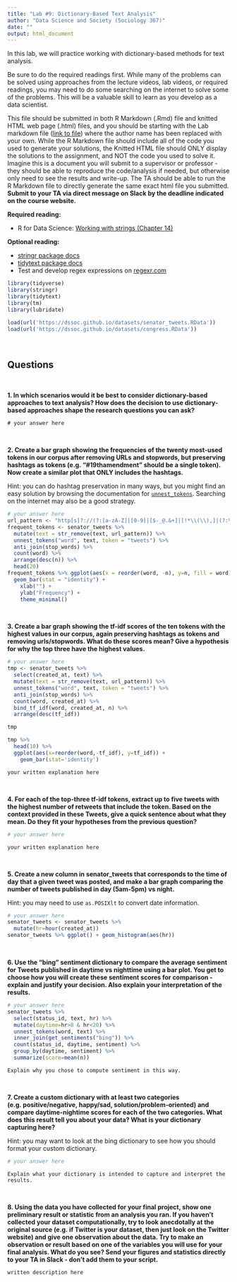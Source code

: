 ```yaml
---
title: "Lab #9: Dictionary-Based Text Analysis"
author: "Data Science and Society (Sociology 367)"
date: ""
output: html_document
---
```


In this lab, we will practice working with dictionary-based methods for text analysis.

Be sure to do the required readings first. While many of the problems can be solved using approaches from the lecture videos, lab videos, or required readings, you may need to do some searching on the internet to solve some of the problems. This will be a valuable skill to learn as you develop as a data scientist.

This file should be submitted in both R Markdown (.Rmd) file and knitted HTML web page (.html) files, and you should be starting with the Lab markdown file ([link to file](/assignments/Lab_9.Rmd)) where the author name has been replaced with your own. While the R Markdown file should include all of the code you used to generate your solutions, the Knitted HTML file should ONLY display the solutions to the assignment, and NOT the code you used to solve it. Imagine this is a document you will submit to a supervisor or professor - they should be able to reproduce the code/analysis if needed, but otherwise only need to see the results and write-up. The TA should be able to run the R Markdown file to directly generate the same exact html file you submitted. **Submit to your TA via direct message on Slack by the deadline indicated on the course website.**

**Required reading:** 

* R for Data Science: [Working with strings (Chapter 14)](https://r4ds.had.co.nz/strings.html)


**Optional reading:** 

* [stringr package docs](https://www.rdocumentation.org/packages/stringr/versions/1.4.0)
* [tidytext package docs](https://www.rdocumentation.org/packages/tidytext/versions/0.2.6)
* Test and develop regex expressions on [regexr.com](https://regexr.com/)



```r
library(tidyverse)
library(stringr)
library(tidytext)
library(tm)
library(lubridate)

load(url('https://dssoc.github.io/datasets/senator_tweets.RData'))
load(url('https://dssoc.github.io/datasets/congress.RData'))

```
<br/>



## Questions
<br>


**1. In which scenarios would it be best to consider dictionary-based approaches to text analysis? How does the decision to use dictionary-based approaches shape the research questions you can ask?**
```
# your answer here
```
<br/>

**2. Create a bar graph showing the frequencies of the twenty most-used tokens in our corpus after removing URLs and stopwords, but preserving hashtags as tokens (e.g. "#19thamendment" should be a single token). Now create a similar plot that ONLY includes the hashtags.**

Hint: you can do hashtag preservation in many ways, but you might find an easy solution by browsing the documentation for [`unnest_tokens`](https://www.rdocumentation.org/packages/tidytext/versions/0.2.6/topics/unnest_tokens
). Searching on the internet may also be a good strategy.
```r
# your answer here
url_pattern <- "http[s]?://(?:[a-zA-Z]|[0-9]|[$-_@.&+]|[!*\\(\\),]|(?:%[0-9a-fA-F][0-9a-fA-F]))+"
frequent_tokens <- senator_tweets %>%
  mutate(text = str_remove(text, url_pattern)) %>%
  unnest_tokens("word", text, token = "tweets") %>% 
  anti_join(stop_words) %>%
  count(word) %>%
  arrange(desc(n)) %>% 
  head(20)
frequent_tokens %>% ggplot(aes(x = reorder(word, -n), y=n, fill = word)) +
  geom_bar(stat = "identity") +
    xlab("") +
    ylab("Frequency") +
    theme_minimal()
```
<br/>

**3. Create a bar graph showing the tf-idf scores of the ten tokens with the highest values in our corpus, again preserving hashtags as tokens and removing urls/stopwords. What do these scores mean? Give a hypothesis for why the top three have the highest values.**
```r
# your answer here
tmp <- senator_tweets %>%
  select(created_at, text) %>%
  mutate(text = str_remove(text, url_pattern)) %>%
  unnest_tokens("word", text, token = "tweets") %>% 
  anti_join(stop_words) %>%
  count(word, created_at) %>%
  bind_tf_idf(word, created_at, n) %>% 
  arrange(desc(tf_idf))

tmp

tmp %>% 
  head(10) %>% 
  ggplot(aes(x=reorder(word,-tf_idf), y=tf_idf)) + 
    geom_bar(stat='identity')
```
```
your written explanation here
```
<br/>

**4. For each of the top-three tf-idf tokens, extract up to five tweets with the highest number of retweets that include the token. Based on the context provided in these Tweets, give a quick sentence about what they mean. Do they fit your hypotheses from the previous question?**
```r
# your answer here
```
```
your written explanation here
```
<br/>

**5. Create a new column in senator_tweets that corresponds to the time of day that a given tweet was posted, and make a bar graph comparing the number of tweets published in day (5am-5pm) vs night.**

Hint: you may need to use `as.POSIXlt` to convert date information.
```r
# your answer here
senator_tweets <- senator_tweets %>% 
  mutate(hr=hour(created_at))
senator_tweets %>% ggplot() + geom_histogram(aes(hr))
```
<br/>


**6. Use the "bing" sentiment dictionary to compare the average sentiment for Tweets published in daytime vs nighttime using a bar plot. You get to choose how you will create these sentiment scores for comparison - explain and justify your decision. Also explain your interpretation of the results.**
```r
# your answer here
senator_tweets %>% 
  select(status_id, text, hr) %>% 
  mutate(daytime=hr>8 & hr<20) %>% 
  unnest_tokens(word, text) %>% 
  inner_join(get_sentiments("bing")) %>% 
  count(status_id, daytime, sentiment) %>% 
  group_by(daytime, sentiment) %>% 
  summarize(score=mean(n))
```
```
Explain why you chose to compute sentiment in this way.
```
<br/>


**7. Create a custom dictionary with at least two categories (e.g. positive/negative, happy/sad, solution/problem-oriented) and compare daytime-nightime scores for each of the two categories. What does this result tell you about your data? What is your dictionary capturing here?**

Hint: you may want to look at the bing dictionary to see how you should format your custom dictionary.
```r
# your answer here
```
```
Explain what your dictionary is intended to capture and interpret the results.
```
<br/>

**8. Using the data you have collected for your final project, show one preliminary result or statistic from an analysis you ran. If you haven't collected your dataset computationally, try to look anecdotally at the original source (e.g. if Twitter is your dataset, then just look on the Twitter website) and give one observation about the data. Try to make an observation or result based on one of the variables you will use for your final analysis. What do you see? Send your figures and statistics directly to your TA in Slack - don't add them to your script.**
```
written description here
```
<br/>

